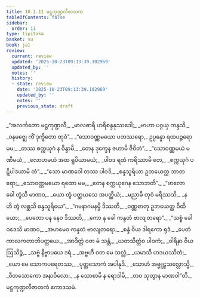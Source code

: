 ```yaml
---
title: 10.1.11 မဋ္ဌကုဏ္ဍလီဇာတက
tableOfContents: false
sidebar:
  order: 11
type: tipitaka
basket: su
book: ja1
review:
  current: review
  updated: '2025-10-23T09:13:39.102969'
  updated_by: ''
  notes: ''
  history:
  - state: review
    date: '2025-10-23T09:13:39.102969'
    updated_by: ''
    notes: ''
    previous_state: draft
---
```



<ReviewStatus review={frontmatter.review} showDetails={true} />

<HypothesisAnnotation frontmatter={frontmatter} />

<DynamicBreadcrumb />

<Division number="115" book="ja1" e="ch" v="22" p="217">

<Paragraph number="2033" type="verses" book="ja1">
_“အလင်္ကတော မဋ္ဌကုဏ္ဍလီ,_  
_မာလဓာရီ ဟရိစန္ဒနုဿဒေါ;_  
_ဗာဟာ ပဂ္ဂယှ ကန္ဒသိ,_  
_ဝနမဇ္ဈေ ကိံ ဒုက္ခိတော တုဝံ”._  

</Paragraph>

</Division>
<Division number="116" book="ja1" e="ch" v="22" p="217">

<Paragraph number="2034" type="verses" book="ja1">
_“သောဝဏ္ဏမယော ပဘဿရော,_  
ဥပ္ပန္နော ရထပဉ္ဇရော မမ;_  
_တဿ စက္ကယုဂံ န ဝိန္ဒာမိ,_  
_တေန ဒုက္ခေန ဇဟာမိ ဇီဝိတံ”._  

</Paragraph>

</Division>
<Division number="117" book="ja1" e="ch" v="22" p="217">

<Paragraph number="2035" type="verses" book="ja1">
_“သောဝဏ္ဏမယံ မဏီမယံ,_  
_လောဟမယံ အထ ရူပိယာမယံ;_  
_ပါဝဒ ရထံ ကရိဿာမိ တေ,_  
_စက္ကယုဂံ ပဋိပါဒယာမိ တံ”._  

</Paragraph>

</Division>
<Division number="118" book="ja1" e="ch" v="22" p="217">

<Paragraph number="2036" type="verses" book="ja1">
_“သော မာဏဝေါ တဿ ပါဝဒိ,_  
_စန္ဒသူရိယာ ဥဘယေတ္ထ ဘာတရော;_  
_သောဝဏ္ဏမယော ရထော မမ,_  
_တေန စက္ကယုဂေန သောဘတိ”._  

</Paragraph>

</Division>
<Division number="119" book="ja1" e="ch" v="22" p="217">

<Paragraph number="2037" type="verses" book="ja1">
_“ဗာလော ခေါ တွံသိ မာဏဝ,_  
_ယော တွံ ပတ္ထယသေ အပတ္ထိယံ;_  
_မညာမိ တုဝံ မရိဿသိ,_  
_န ဟိ တွံ လစ္ဆသိ စန္ဒသူရိယေ”._  

</Paragraph>

</Division>
<Division number="120" book="ja1" e="ch" v="22" p="217">

<Paragraph number="2038" type="verses" book="ja1">
_“ဂမနာဂမနမ္ပိ ဒိဿတိ,_  
_ဝဏ္ဏဓာတု ဥဘယေတ္ထ ဝီထိယော;_  
_ပေတော ပန နေဝ ဒိဿတိ,_  
_ကော နု ခေါ ကန္ဒတံ ဗာလျတရော”._  

</Paragraph>

</Division>
<Division number="121" book="ja1" e="ch" v="22" p="218">

<Paragraph number="2039" type="verses" book="ja1">
_“သစ္စံ ခေါ ဝဒေသိ မာဏဝ,_  
_အဟမေဝ ကန္ဒတံ ဗာလျတရော;_  
_စန္ဒံ ဝိယ ဒါရကော ရုဒံ,_  
_ပေတံ ကာလကတာဘိပတ္ထယေ._  

</Paragraph>

</Division>
<Division number="122" book="ja1" e="ch" v="22" p="218">

<Paragraph number="2040" type="verses" book="ja1">
_အာဒိတ္တံ ဝတ မံ သန္တံ,_  
_ဃတသိတ္တံဝ ပါဝကံ;_  
_ဝါရိနာ ဝိယ ဩသိဉ္စံ,_  
_သဗ္ဗံ နိဗ္ဗာပယေ ဒရံ._  

</Paragraph>

</Division>
<Division number="123" book="ja1" e="ch" v="22" p="218">

<Paragraph number="2041" type="verses" book="ja1">
_အဗ္ဗဟီ ဝတ မေ သလ္လံ,_  
_ယမာသိ ဟဒယဿိတံ;_  
_ယော မေ သောကပရေတဿ,_  
_ပုတ္တသောကံ အပါနုဒိ._  

</Paragraph>

</Division>
<Division number="124" book="ja1" e="ch" v="22" p="218">

<Paragraph number="2042" type="verses" book="ja1">
_သောဟံ အဗ္ဗူဠှသလ္လောသ္မိ,_  
_ဝီတသောကော အနာဝိလော;_  
_န သောစာမိ န ရောဒါမိ,_  
_တဝ သုတွာန မာဏဝါ”တိ._  


</Paragraph>
</Division>

<Paragraph number="2043" type="center" book="ja1">
မဋ္ဌကုဏ္ဍလီဇာတကံ ဧကာဒသမံ.
</Paragraph>